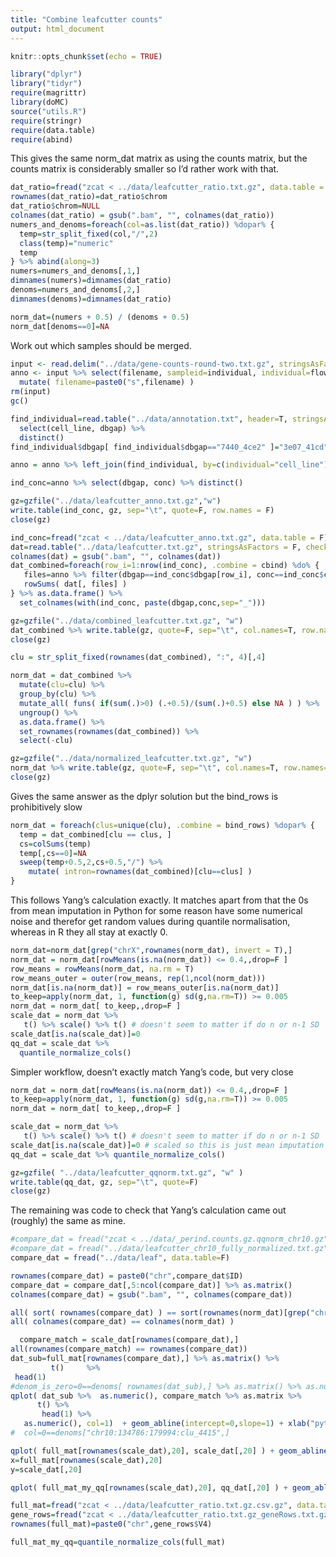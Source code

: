 ```yaml
---
title: "Combine leafcutter counts"
output: html_document
---
```


```r
knitr::opts_chunk$set(echo = TRUE)
```

```r
library("dplyr")
library("tidyr")
require(magrittr)
library(doMC)
source("utils.R")
require(stringr)
require(data.table)
require(abind)
```

This gives the same norm_dat matrix as using the counts matrix, but the counts matrix is considerably smaller so I'd rather work with that. 
```r
dat_ratio=fread("zcat < ../data/leafcutter_ratio.txt.gz", data.table = F)
rownames(dat_ratio)=dat_ratio$chrom
dat_ratio$chrom=NULL
colnames(dat_ratio) = gsub(".bam", "", colnames(dat_ratio))
numers_and_denoms=foreach(col=as.list(dat_ratio)) %dopar% {
  temp=str_split_fixed(col,"/",2)
  class(temp)="numeric"
  temp
} %>% abind(along=3)
numers=numers_and_denoms[,1,]
dimnames(numers)=dimnames(dat_ratio)
denoms=numers_and_denoms[,2,]
dimnames(denoms)=dimnames(dat_ratio)

norm_dat=(numers + 0.5) / (denoms + 0.5)
norm_dat[denoms==0]=NA
```

Work out which samples should be merged. 
```r
input <- read.delim("../data/gene-counts-round-two.txt.gz", stringsAsFactors = F)
anno <- input %>% select(filename, sampleid=individual, individual=flow_cell, lane, index, conc) %>%
  mutate( filename=paste0("s",filename) )
rm(input)
gc()

find_individual=read.table("../data/annotation.txt", header=T, stringsAsFactors = F) %>%
  select(cell_line, dbgap) %>%
  distinct()
find_individual$dbgap[ find_individual$dbgap=="7440_4ce2" ]="3e07_41cd"

anno = anno %>% left_join(find_individual, by=c(individual="cell_line"))

ind_conc=anno %>% select(dbgap, conc) %>% distinct()

gz=gzfile("../data/leafcutter_anno.txt.gz","w")
write.table(ind_conc, gz, sep="\t", quote=F, row.names = F)
close(gz)
```

```r
ind_conc=fread("zcat < ../data/leafcutter_anno.txt.gz", data.table = F)
dat=read.table("../data/leafcutter.txt.gz", stringsAsFactors = F, check.names = F)
colnames(dat) = gsub(".bam", "", colnames(dat))
dat_combined=foreach(row_i=1:nrow(ind_conc), .combine = cbind) %do% {
   files=anno %>% filter(dbgap==ind_conc$dbgap[row_i], conc==ind_conc$conc[row_i]) %>% .$filename
   rowSums( dat[, files] )
} %>% as.data.frame() %>%
  set_colnames(with(ind_conc, paste(dbgap,conc,sep="_")))

gz=gzfile("../data/combined_leafcutter.txt.gz", "w")
dat_combined %>% write.table(gz, quote=F, sep="\t", col.names=T, row.names=T)
close(gz)
```

```r
clu = str_split_fixed(rownames(dat_combined), ":", 4)[,4]

norm_dat = dat_combined %>% 
  mutate(clu=clu) %>%
  group_by(clu) %>% 
  mutate_all( funs( if(sum(.)>0) (.+0.5)/(sum(.)+0.5) else NA ) ) %>% 
  ungroup() %>%
  as.data.frame() %>% 
  set_rownames(rownames(dat_combined)) %>% 
  select(-clu)

gz=gzfile("../data/normalized_leafcutter.txt.gz", "w")
norm_dat %>% write.table(gz, quote=F, sep="\t", col.names=T, row.names=T)
close(gz)
```

Gives the same answer as the dplyr solution but the bind_rows is prohibitively slow
```r
norm_dat = foreach(clus=unique(clu), .combine = bind_rows) %dopar% {
  temp = dat_combined[clu == clus, ]
  cs=colSums(temp)
  temp[,cs==0]=NA
  sweep(temp+0.5,2,cs+0.5,"/") %>%
    mutate( intron=rownames(dat_combined)[clu==clus] )
}
```

This follows Yang's calculation exactly. It matches apart from that the 0s from mean imputation in Python for some reason have some numerical noise and therefor get random values during quantile normalisation, whereas in R they all stay at exactly 0. 
```r
norm_dat=norm_dat[grep("chrX",rownames(norm_dat), invert = T),]
norm_dat = norm_dat[rowMeans(is.na(norm_dat)) <= 0.4,,drop=F ]
row_means = rowMeans(norm_dat, na.rm = T)
row_means_outer = outer(row_means, rep(1,ncol(norm_dat)))
norm_dat[is.na(norm_dat)] = row_means_outer[is.na(norm_dat)]
to_keep=apply(norm_dat, 1, function(g) sd(g,na.rm=T)) >= 0.005
norm_dat = norm_dat[ to_keep,,drop=F ]
scale_dat = norm_dat %>% 
   t() %>% scale() %>% t() # doesn't seem to matter if do n or n-1 SD
scale_dat[is.na(scale_dat)]=0
qq_dat = scale_dat %>% 
  quantile_normalize_cols() 
```

Simpler workflow, doesn't exactly match Yang's code, but very close
```r
norm_dat = norm_dat[rowMeans(is.na(norm_dat)) <= 0.4,,drop=F ]
to_keep=apply(norm_dat, 1, function(g) sd(g,na.rm=T)) >= 0.005
norm_dat = norm_dat[ to_keep,,drop=F ]

scale_dat = norm_dat %>% 
   t() %>% scale() %>% t() # doesn't seem to matter if do n or n-1 SD
scale_dat[is.na(scale_dat)]=0 # scaled so this is just mean imputation
qq_dat = scale_dat %>% quantile_normalize_cols() 
```

```r
gz=gzfile( "../data/leafcutter_qqnorm.txt.gz", "w" )
write.table(qq_dat, gz, sep="\t", quote=F)
close(gz)
```

The remaining was code to check that Yang's calculation came out (roughly) the same as mine. 
```r
#compare_dat = fread("zcat < ../data/_perind.counts.gz.qqnorm_chr10.gz", data.table=F)
#compare_dat = fread("../data/leafcutter_chr10_fully_normalized.txt.gz", data.table=F)
compare_dat = fread("../data/leaf", data.table=F)

rownames(compare_dat) = paste0("chr",compare_dat$ID)
compare_dat = compare_dat[,5:ncol(compare_dat)] %>% as.matrix()
colnames(compare_dat) = gsub(".bam", "", colnames(compare_dat))

all( sort( rownames(compare_dat) ) == sort(rownames(norm_dat)[grep("chr10", rownames(norm_dat))]) )
all( colnames(compare_dat) == colnames(norm_dat) )
```

```r
  compare_match = scale_dat[rownames(compare_dat),]
all(rownames(compare_match) == rownames(compare_dat))
dat_sub=full_mat[rownames(compare_dat),] %>% as.matrix() %>% 
         t()     %>%
 head(1)
#denom_is_zero=0==denoms[ rownames(dat_sub),] %>% as.matrix() %>% as.numeric() 
qplot( dat_sub %>%  as.numeric(), compare_match %>% as.matrix %>%
      t() %>%
       head(1) %>% 
   as.numeric(), col=1)  + geom_abline(intercept=0,slope=1) + xlab("python") + ylab("R")
#  col=0==denoms["chr10:134786:179994:clu_4415",]

qplot( full_mat[rownames(scale_dat),20], scale_dat[,20] ) + geom_abline() # + coord_cartesian(xlim=c(1e-8,1e-8),ylim=c(1e-8,1e-8))
x=full_mat[rownames(scale_dat),20]
y=scale_dat[,20]

qplot( full_mat_my_qq[rownames(scale_dat),20], qq_dat[,20] ) + geom_abline()

```

```r
full_mat=fread("zcat < ../data/leafcutter_ratio.txt.gz.csv.gz", data.table = F)
gene_rows=fread("zcat < ../data/leafcutter_ratio.txt.gz_geneRows.txt.gz", data.table = F)
rownames(full_mat)=paste0("chr",gene_rows$V4)

full_mat_my_qq=quantile_normalize_cols(full_mat)
```
